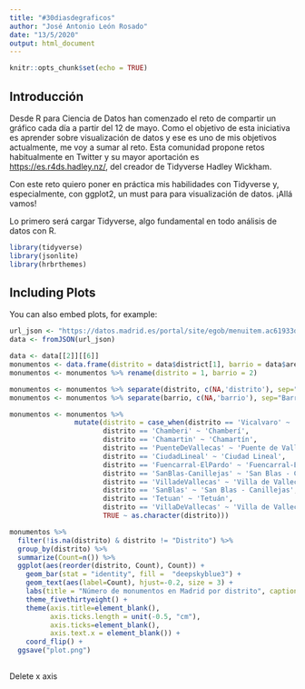 ```yaml
---
title: "#30diasdegraficos"
author: "José Antonio León Rosado"
date: "13/5/2020"
output: html_document
---
```


```r
knitr::opts_chunk$set(echo = TRUE)
```

## Introducción

Desde R para Ciencia de Datos han comenzado el reto de compartir un gráfico cada día a partir del 12 de mayo. Como el objetivo de esta iniciativa es aprender sobre visualización de datos y ese es uno de mis objetivos actualmente, me voy a sumar al reto. Esta comunidad propone retos habitualmente en Twitter y su mayor aportación es [https://es.r4ds.hadley.nz/](la traducción del libro R para Ciencia de Datos), del creador de Tidyverse Hadley Wickham.

Con este reto quiero poner en práctica mis habilidades con Tidyverse y, especialmente, con ggplot2, un must para para visualización de datos. ¡Allá vamos!

Lo primero será cargar Tidyverse, algo fundamental en todo análisis de datos con R.

```r
library(tidyverse)
library(jsonlite)
library(hrbrthemes)
```

## Including Plots

You can also embed plots, for example:

```r
url_json <- "https://datos.madrid.es/portal/site/egob/menuitem.ac61933d6ee3c31cae77ae7784f1a5a0/?vgnextoid=00149033f2201410VgnVCM100000171f5a0aRCRD&format=json&file=0&filename=300356-0-monumentos-ciudad-madrid&mgmtid=eb8e993ae322b610VgnVCM1000001d4a900aRCRD&preview=full"
data <- fromJSON(url_json)

data <- data[[2]][[6]]
monumentos <- data.frame(distrito = data$district[1], barrio = data$area[1])
monumentos <- monumentos %>% rename(distrito = 1, barrio = 2)
```

```r
monumentos <- monumentos %>% separate(distrito, c(NA,'distrito'), sep="Distrito/")
monumentos <- monumentos %>% separate(barrio, c(NA,'barrio'), sep="Barrio/")

monumentos <- monumentos %>%
                mutate(distrito = case_when(distrito == 'Vicalvaro' ~ 'Vicálvaro',
                       distrito == 'Chamberi' ~ 'Chamberí',
                       distrito == 'Chamartin' ~ 'Chamartín',
                       distrito == 'PuenteDeVallecas' ~ 'Puente de Vallecas',
                       distrito == 'CiudadLineal' ~ 'Ciudad Lineal',
                       distrito == 'Fuencarral-ElPardo' ~ 'Fuencarral-El Pardo',
                       distrito == 'SanBlas-Canillejas' ~ 'San Blas - Canillejas',
                       distrito == 'VilladeVallecas' ~ 'Villa de Vallecas',
                       distrito == 'SanBlas' ~ 'San Blas - Canillejas',
                       distrito == 'Tetuan' ~ 'Tetuán',
                       distrito == 'VillaDeVallecas' ~ 'Villa de Vallecas',
                       TRUE ~ as.character(distrito)))
```

```r
monumentos %>% 
  filter(!is.na(distrito) & distrito != "Distrito") %>%
  group_by(distrito) %>% 
  summarize(Count=n()) %>%
  ggplot(aes(reorder(distrito, Count), Count)) + 
    geom_bar(stat = "identity", fill = 	"deepskyblue3") +
    geom_text(aes(label=Count), hjust=-0.2, size = 3) +
    labs(title = "Número de monumentos en Madrid por distrito", caption = "Fuente: Portal de datos abiertos del Ayuntamiento de Madrid | @jantleon") +
    theme_fivethirtyeight() +   
    theme(axis.title=element_blank(),
          axis.ticks.length = unit(-0.5, "cm"),
          axis.ticks=element_blank(),
          axis.text.x = element_blank()) +
    coord_flip() +
  ggsave("plot.png")
    
```

Delete x axis
